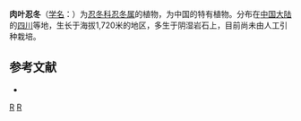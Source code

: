 {{Speciesbox 
| genus = Lonicera
| species = carnosifolia
| authority = C. Y. Wu ex Hsu et H. J. Wang
}}

'''肉叶忍冬'''（[[学名|学名]]：{{lang|la|''Lonicera carnosifolia''}}）为[[忍冬科|忍冬科]][[忍冬属|忍冬属]]的植物，为中国的特有植物。分布在[[中国大陆|中国大陆]]的[[四川|四川]]等地，生长于海拔1,720米的地区，多生于阴湿岩石上，目前尚未由人工引种栽培。

== 参考文献 ==
<div class="references-small">
* {{cite web| url =http://www.bioinfo.cn/db05/KmzwSpecies.php?action=view&id=3493| title =肉叶忍冬| work =《中国高等植物数据库全库》| publisher =中国科学院微生物研究所| author =昆明植物研究所| accessdate =2009-02-24| deadurl =yes| archiveurl =https://web.archive.org/web/20160305074051/http://www.bioinfo.cn/db05/KmzwSpecies.php?action=view&id=3493| archivedate =2016-03-05}}
</div>

{{Taxonbar|from=Q15226549}}

[[Category:忍冬属|R]]
[[Category:中國特有植物|R]]


{{plant-stub}}